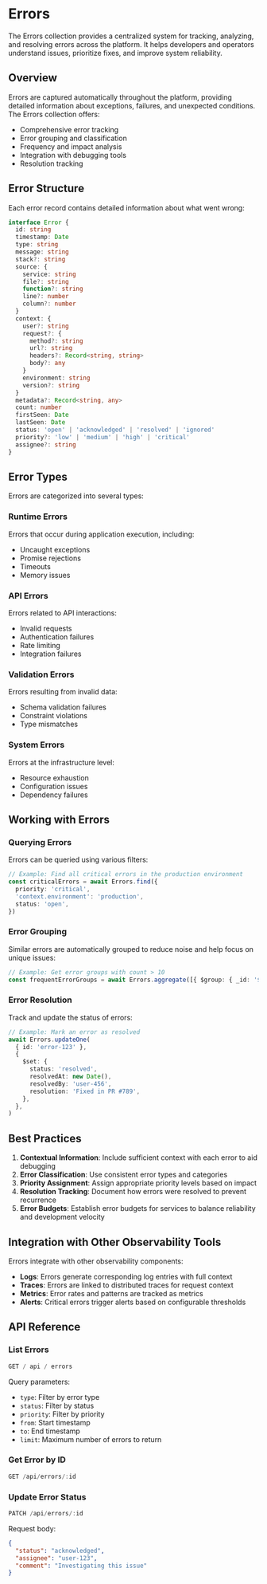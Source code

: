 # Errors

The Errors collection provides a centralized system for tracking, analyzing, and resolving errors across the platform. It helps developers and operators understand issues, prioritize fixes, and improve system reliability.

## Overview

Errors are captured automatically throughout the platform, providing detailed information about exceptions, failures, and unexpected conditions. The Errors collection offers:

- Comprehensive error tracking
- Error grouping and classification
- Frequency and impact analysis
- Integration with debugging tools
- Resolution tracking

## Error Structure

Each error record contains detailed information about what went wrong:

```typescript
interface Error {
  id: string
  timestamp: Date
  type: string
  message: string
  stack?: string
  source: {
    service: string
    file?: string
    function?: string
    line?: number
    column?: number
  }
  context: {
    user?: string
    request?: {
      method?: string
      url?: string
      headers?: Record<string, string>
      body?: any
    }
    environment: string
    version?: string
  }
  metadata?: Record<string, any>
  count: number
  firstSeen: Date
  lastSeen: Date
  status: 'open' | 'acknowledged' | 'resolved' | 'ignored'
  priority?: 'low' | 'medium' | 'high' | 'critical'
  assignee?: string
}
```

## Error Types

Errors are categorized into several types:

### Runtime Errors

Errors that occur during application execution, including:

- Uncaught exceptions
- Promise rejections
- Timeouts
- Memory issues

### API Errors

Errors related to API interactions:

- Invalid requests
- Authentication failures
- Rate limiting
- Integration failures

### Validation Errors

Errors resulting from invalid data:

- Schema validation failures
- Constraint violations
- Type mismatches

### System Errors

Errors at the infrastructure level:

- Resource exhaustion
- Configuration issues
- Dependency failures

## Working with Errors

### Querying Errors

Errors can be queried using various filters:

```typescript
// Example: Find all critical errors in the production environment
const criticalErrors = await Errors.find({
  priority: 'critical',
  'context.environment': 'production',
  status: 'open',
})
```

### Error Grouping

Similar errors are automatically grouped to reduce noise and help focus on unique issues:

```typescript
// Example: Get error groups with count > 10
const frequentErrorGroups = await Errors.aggregate([{ $group: { _id: '$type', count: { $sum: '$count' } } }, { $match: { count: { $gt: 10 } } }, { $sort: { count: -1 } }])
```

### Error Resolution

Track and update the status of errors:

```typescript
// Example: Mark an error as resolved
await Errors.updateOne(
  { id: 'error-123' },
  {
    $set: {
      status: 'resolved',
      resolvedAt: new Date(),
      resolvedBy: 'user-456',
      resolution: 'Fixed in PR #789',
    },
  },
)
```

## Best Practices

1. **Contextual Information**: Include sufficient context with each error to aid debugging
2. **Error Classification**: Use consistent error types and categories
3. **Priority Assignment**: Assign appropriate priority levels based on impact
4. **Resolution Tracking**: Document how errors were resolved to prevent recurrence
5. **Error Budgets**: Establish error budgets for services to balance reliability and development velocity

## Integration with Other Observability Tools

Errors integrate with other observability components:

- **Logs**: Errors generate corresponding log entries with full context
- **Traces**: Errors are linked to distributed traces for request context
- **Metrics**: Error rates and patterns are tracked as metrics
- **Alerts**: Critical errors trigger alerts based on configurable thresholds

## API Reference

### List Errors

```typescript
GET / api / errors
```

Query parameters:

- `type`: Filter by error type
- `status`: Filter by status
- `priority`: Filter by priority
- `from`: Start timestamp
- `to`: End timestamp
- `limit`: Maximum number of errors to return

### Get Error by ID

```typescript
GET /api/errors/:id
```

### Update Error Status

```typescript
PATCH /api/errors/:id
```

Request body:

```json
{
  "status": "acknowledged",
  "assignee": "user-123",
  "comment": "Investigating this issue"
}
```
